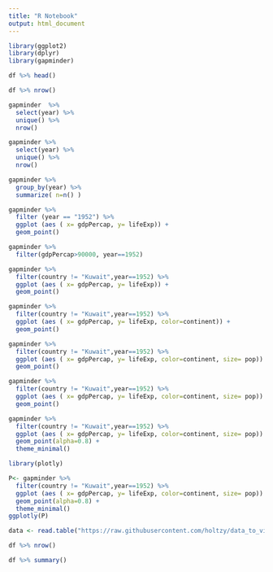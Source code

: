 ```yaml
---
title: "R Notebook"
output: html_document
---
```


```r
library(ggplot2)
library(dplyr)
library(gapminder)
```

```r
df %>% head()
```

```r
df %>% nrow()
```

```r
gapminder  %>%
  select(year) %>%
  unique() %>%
  nrow()
```
```r
gapminder %>%
  select(year) %>%
  unique() %>%
  nrow()

```

```r
gapminder %>%  
  group_by(year) %>% 
  summarize( n=n() )
```

```r
gapminder %>%
  filter (year == "1952") %>%
  ggplot (aes ( x= gdpPercap, y= lifeExp)) +
  geom_point()

```

```r
gapminder %>%
  filter(gdpPercap>90000, year==1952)
```

```r
gapminder %>%
  filter(country != "Kuwait",year==1952) %>%
  ggplot (aes ( x= gdpPercap, y= lifeExp)) +
  geom_point()
```
```r
gapminder %>%
  filter(country != "Kuwait",year==1952) %>%
  ggplot (aes ( x= gdpPercap, y= lifeExp, color=continent)) +
  geom_point()
```
```r
gapminder %>%
  filter(country != "Kuwait",year==1952) %>%
  ggplot (aes ( x= gdpPercap, y= lifeExp, color=continent, size= pop)) +
  geom_point()
```
```r
gapminder %>%
  filter(country != "Kuwait",year==1952) %>%
  ggplot (aes ( x= gdpPercap, y= lifeExp, color=continent, size= pop)) +
  geom_point() 
```

```r
gapminder %>%
  filter(country != "Kuwait",year==1952) %>%
  ggplot (aes ( x= gdpPercap, y= lifeExp, color=continent, size= pop)) +
  geom_point(alpha=0.8) + 
  theme_minimal()
```
```r
library(plotly)

P<- gapminder %>%
  filter(country != "Kuwait",year==1952) %>%
  ggplot (aes ( x= gdpPercap, y= lifeExp, color=continent, size= pop)) +
  geom_point(alpha=0.8) + 
  theme_minimal() 
ggplotly(P)
```
```r
data <- read.table("https://raw.githubusercontent.com/holtzy/data_to_viz/master/Example_dataset/1_OneNum.csv", header=TRUE)
```

```r
df %>% nrow()
```

```r
df %>% summary()
```

